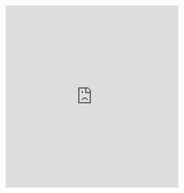<p style="text-align:center">
<iframe frameborder="0" height="480px"
        src="https://c3d.libretexts.org/CalcPlot3D/dynamicFigure/index.html?type=vectorfield;vectorfield=vf;m=0.66x-1.33xy;n=xy-y;p=0;visible=true;view=undefined;scale=4;nx=9;ny=9;nz=1;mode=0;twod=true;constcol=true;color=rgb(0,0,255);norm=false;desystem=true&type=slider;slider=t;value=0;steps=100;pmin=0;pmax=0.1;repeat=true;bounce=false;waittime=1;careful=false;noanimate=false;name=-1&type=window;hsrmode=3;nomidpts=true;anaglyph=-1;center=0,0,40,1;focus=0,0,0,1;up=0,2,0,1;transparent=false;alpha=140;twoviews=false;unlinkviews=false;axisextension=0.7;xaxislabel=x;yaxislabel=y;zaxislabel=z;edgeson=false;faceson=true;showbox=true;showaxes=true;showticks=true;perspective=false;centerxpercent=0.5;centerypercent=0.5;rotationsteps=30;autospin=true;xygrid=false;yzgrid=false;xzgrid=false;gridsonbox=true;gridplanes=false;gridcolor=rgb(128,128,128);xmin=0;xmax=2;ymin=0;ymax=1;zmin=-8;zmax=8;xscale=4;yscale=4;zscale=4;zcmin=-16;zcmax=16;xscalefactor=1;yscalefactor=1;zscalefactor=1;tracemode=0;keep2d=false;zoom=1.779667" 
        width="90%">
</iframe>
</p>


